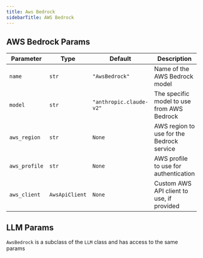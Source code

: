 ```yaml
---
title: Aws Bedrock
sidebarTitle: AWS Bedrock
---
```


## AWS Bedrock Params

| Parameter | Type | Default | Description |
|-----------|------|---------|-------------|
| `name` | `str` | `"AwsBedrock"` | Name of the AWS Bedrock model |
| `model` | `str` | `"anthropic.claude-v2"` | The specific model to use from AWS Bedrock |
| `aws_region` | `str` | `None` | AWS region to use for the Bedrock service |
| `aws_profile` | `str` | `None` | AWS profile to use for authentication |
| `aws_client` | `AwsApiClient` | `None` | Custom AWS API client to use, if provided |

## LLM Params

`AwsBedrock` is a subclass of the `LLM` class and has access to the same params

<Snippet file="llm-base-reference.mdx" />

